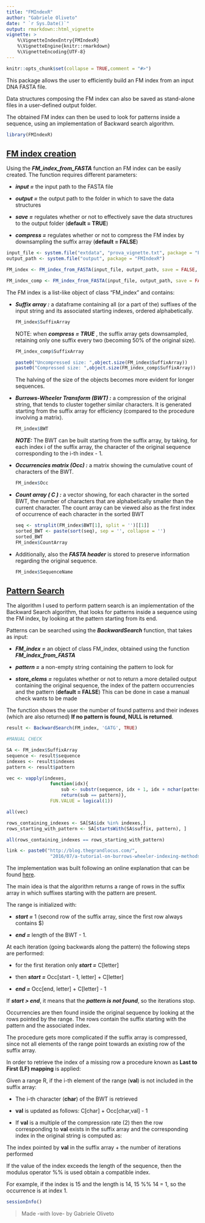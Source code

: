 ```yaml
---
title: "FMIndexR"
author: "Gabriele Oliveto"
date: " `r Sys.Date()`"
output: rmarkdown::html_vignette
vignette: >
    %\VignetteIndexEntry{FMIndexR}
    %\VignetteEngine{knitr::rmarkdown}
    %\VignetteEncoding{UTF-8}
---
```


```r
knitr::opts_chunk$set(collapse = TRUE,comment = "#>")
```

This package allows the user to efficiently build an FM index 
    from an input DNA FASTA file.
    
Data structures composing the FM index can also be saved as stand-alone files 
    in a user-defined output folder.

The obtained FM index can then be used to look for patterns inside a sequence, 
    using an implementation of Backward search algorithm.

```r
library(FMIndexR)
```

## <u>FM index creation </u>

Using the ***FM_index_from_FASTA*** function an FM index can be easily created. 
    The function requires different parameters:

-   ***input =*** the input path to the FASTA file

-   ***output =*** the output path to the folder 
    in which to save the data structures

-   ***save =*** regulates whether or not to effectively 
    save the data structures to the output folder (**default = TRUE**)

-   ***compress =*** regulates whether or not to 
    compress the FM index by downsampling the suffix array 
    (**default = FALSE**)

```r
input_file <- system.file("extdata", "prova_vignette.txt", package = "FMIndexR")
output_path <- system.file("output", package = "FMIndexR")

FM_index <- FM_index_from_FASTA(input_file, output_path, save = FALSE, compress = FALSE)
```

```r
FM_index_comp <- FM_index_from_FASTA(input_file, output_path, save = FALSE, compress = TRUE)
```

The FM index is a list-like object of class "FM_index" and contains:

-   ***Suffix array :*** a dataframe containing all 
    (or a part of the) suffixes of the input string and 
    its associated starting indexes, ordered alphabetically.

    ```r
    FM_index$SuffixArray
    ```

    NOTE: when ***compress = TRUE*** , the suffix array gets downsampled, 
        retaining only one suffix every two (becoming 50% of the original size).

    ```r
    FM_index_comp$SuffixArray
    ```    
    
    ```r
    paste0("Uncompressed size: ",object.size(FM_index$SuffixArray))
    paste0("Compressed size: ",object.size(FM_index_comp$SuffixArray))
    ```
    
    The halving of the size of the objects becomes 
    more evident for longer sequences.
    
-   ***Burrows-Wheeler Transform (BWT) :*** a compression of the original 
    string, that tends to cluster together similar characters. 
    It is generated starting from the suffix array for efficiency 
    (compared to the procedure involving a matrix). 

    ```r
    FM_index$BWT
    ```

    ***NOTE:*** The BWT can be built starting from the suffix array, 
    by taking, for each index i of the suffix array, the character 
    of the original sequence corresponding to the i-th index - 1.

-   ***Occurrencies matrix (Occ) :*** a matrix showing the 
    cumulative count of characters of the BWT.

    ```r
    FM_index$Occ
    ```

-   ***Count array ( C ) :*** a vector showing, for each character 
    in the sorted BWT, the number of characters that are 
    alphabetically smaller than the current character. 
    The count array can be viewed also as the first index of 
    occurrence of each character in the sorted BWT

    ```r
    seq <- strsplit(FM_index$BWT[1], split = '')[[1]]
    sorted_BWT <- paste(sort(seq), sep = '', collapse = '')
    sorted_BWT
    FM_index$CountArray
    ```

-   Additionally, also the ***FASTA header*** is stored 
    to preserve information regarding the original sequence.

    ```r
    FM_index$SequenceName
    ```

## <u>Pattern Search</u>

The algorithm I used to perform pattern search is 
an implementation of the Backward Search algorithm, 
that looks for patterns inside a sequence using the FM index, 
by looking at the pattern starting from its end.

Patterns can be searched using the ***BackwardSearch*** function, that takes as input:

-   ***FM_index =*** an object of class FM_index, 
    obtained using the function ***FM_index_from_FASTA***

-   ***pattern =*** a non-empty string containing the pattern to look for

-   ***store_elems =*** regulates whether or not to return 
    a more detailed output containing the original sequence, 
    the index of the pattern occurrencies and the pattern 
    (**default = FALSE**)
    This can be done in case a manual check wants to be made

The function shows the user the number of found patterns 
and their indexes (which are also returned)
**If no pattern is found, NULL is returned**.

```r
result <- BackwardSearch(FM_index, 'GATG', TRUE)
```

```r
#MANUAL CHECK

SA <- FM_index$SuffixArray
sequence <- result$sequence
indexes <- result$indexes
pattern <- result$pattern

vec <- vapply(indexes, 
                function(idx){
                    sub <- substr(sequence, idx + 1, idx + nchar(pattern))
                    return(sub == pattern)}, 
                FUN.VALUE = logical(1))

all(vec)

rows_containing_indexes <- SA[SA$idx %in% indexes,]
rows_starting_with_pattern <- SA[startsWith(SA$suffix, pattern), ]

all(rows_containing_indexes == rows_starting_with_pattern)

```

```r
link <- paste0("http://blog.thegrandlocus.com/",
                "2016/07/a-tutorial-on-burrows-wheeler-indexing-methods")
```

The implementation was built following an online 
explanation that can be found [here](`r link`).

The main idea is that the algorithm returns a range of rows 
in the suffix array in which suffixes starting with the pattern are present.

The range is initialized with:

-   ***start =*** 1 
(second row of the suffix array, 
since the first row always contains \$)

-   ***end =*** length of the BWT - 1.

At each iteration (going backwards along the pattern) the following steps are performed:

-   for the first iteration only ***start =*** C[letter]

-   then ***start =*** Occ[start - 1, letter] + C[letter]

-   ***end =*** Occ[end, letter] + C[letter] - 1

If ***start \> end***, it means that the ***pattern is not found***, so the iterations stop.

Occurrencies are then found inside the original sequence by looking 
at the rows pointed by the range. The rows contain the suffix 
starting with the pattern and the associated index. 

The procedure gets more complicated if the suffix array is compressed,
since not all elements of the range point towards 
an existing row of the suffix array. 

In order to retrieve the index of a missing row a procedure known as
**Last to First (LF) mapping** is applied:

Given a range R, if the i-th element of the range (**val**) 
is not included in the suffix array:

- The i-th character (**char**) of the BWT is retrieved

- **val** is updated as follows: C[char] + Occ[char,val] - 1

- If **val** is a multiple of the compression rate (2)
    then the row corresponding to **val** exists in the suffix array
    and the corresponding index in the original string is computed as:
    
The index pointed by **val** in the suffix array + 
the number of iterations performed
    
If the value of the index exceeds the length of the sequence,
then the modulus operator %% is used obtain a compatible index.

For example, if the index is 15 and the length is 14, 
15 %% 14 = 1, so the occurrence is at index 1.


```r
sessionInfo()
```

> Made -with love- by Gabriele Oliveto
